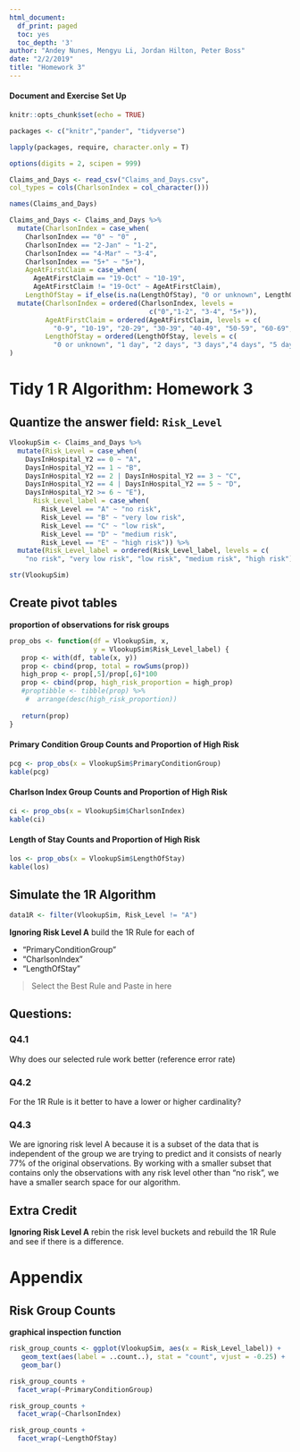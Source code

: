 ```yaml
---
html_document:
  df_print: paged
  toc: yes
  toc_depth: '3'
author: "Andey Nunes, Mengyu Li, Jordan Hilton, Peter Boss"
date: "2/2/2019"
title: "Homework 3"
---
```


#### Document and Exercise Set Up

```r
knitr::opts_chunk$set(echo = TRUE)

packages <- c("knitr","pander", "tidyverse")

lapply(packages, require, character.only = T)

options(digits = 2, scipen = 999)
```


```r
Claims_and_Days <- read_csv("Claims_and_Days.csv",
col_types = cols(CharlsonIndex = col_character()))

names(Claims_and_Days)
```

```r
Claims_and_Days <- Claims_and_Days %>%
  mutate(CharlsonIndex = case_when(
    CharlsonIndex == "0" ~ "0" ,
    CharlsonIndex == "2-Jan" ~ "1-2",
    CharlsonIndex == "4-Mar" ~ "3-4",
    CharlsonIndex == "5+" ~ "5+"),
    AgeAtFirstClaim = case_when(
      AgeAtFirstClaim == "19-Oct" ~ "10-19",
      AgeAtFirstClaim != "19-Oct" ~ AgeAtFirstClaim),
    LengthOfStay = if_else(is.na(LengthOfStay), "0 or unknown", LengthOfStay)) %>%
  mutate(CharlsonIndex = ordered(CharlsonIndex, levels = 
                                   c("0","1-2", "3-4", "5+")),
         AgeAtFirstClaim = ordered(AgeAtFirstClaim, levels = c(
           "0-9", "10-19", "20-29", "30-39", "40-49", "50-59", "60-69", "70-79",  "80+")),
         LengthOfStay = ordered(LengthOfStay, levels = c(
           "0 or unknown", "1 day", "2 days", "3 days","4 days", "5 days", "6 days", "1- 2 weeks", "2- 4 weeks", "4- 8 weeks", "8-12 weeks", "12-26 weeks", "26+ weeks"))
)
```


# Tidy 1 R Algorithm: Homework 3

## Quantize the answer field: `Risk_Level`

```r
VlookupSim <- Claims_and_Days %>%
  mutate(Risk_Level = case_when(
    DaysInHospital_Y2 == 0 ~ "A",
    DaysInHospital_Y2 == 1 ~ "B",
    DaysInHospital_Y2 == 2 | DaysInHospital_Y2 == 3 ~ "C",
    DaysInHospital_Y2 == 4 | DaysInHospital_Y2 == 5 ~ "D",
    DaysInHospital_Y2 >= 6 ~ "E"),
      Risk_Level_label = case_when(
        Risk_Level == "A" ~ "no risk",
        Risk_Level == "B" ~ "very low risk",
        Risk_Level == "C" ~ "low risk",
        Risk_Level == "D" ~ "medium risk", 
        Risk_Level == "E" ~ "high risk")) %>%
  mutate(Risk_Level_label = ordered(Risk_Level_label, levels = c(
    "no risk", "very low risk", "low risk", "medium risk", "high risk")))

str(VlookupSim)
```


## Create pivot tables 

**proportion of observations for risk groups**
```r
prop_obs <- function(df = VlookupSim, x, 
                     y = VlookupSim$Risk_Level_label) {
   prop <- with(df, table(x, y))
   prop <- cbind(prop, total = rowSums(prop))
   high_prop <- prop[,5]/prop[,6]*100
   prop <- cbind(prop, high_risk_proportion = high_prop)
   #proptibble <- tibble(prop) %>% 
    #  arrange(desc(high_risk_proportion))
   
   return(prop)
}

```

#### Primary Condition Group Counts and Proportion of High Risk
```r
pcg <- prop_obs(x = VlookupSim$PrimaryConditionGroup)
kable(pcg)
```
  

#### Charlson Index Group Counts and Proportion of High Risk

```r
ci <- prop_obs(x = VlookupSim$CharlsonIndex)
kable(ci)
```
  

#### Length of Stay Counts and Proportion of High Risk

```r
los <- prop_obs(x = VlookupSim$LengthOfStay)
kable(los)
```


## Simulate the 1R Algorithm

```r
data1R <- filter(VlookupSim, Risk_Level != "A")
```


**Ignoring Risk Level A** build the 1R Rule for each of

+ "PrimaryConditionGroup"
+ "CharlsonIndex" 
+ "LengthOfStay"

> Select the Best Rule and Paste in here

## Questions:

### Q4.1
 Why does our selected rule work better (reference error rate)
 
### Q4.2
For the 1R Rule is it better to have a lower or higher cardinality?

### Q4.3
We are ignoring risk level A because it is a subset of the data that is independent of the group we are trying to predict and it consists of nearly 77% of the original observations. By working with a smaller subset that contains only the observations with any risk level other than "no risk", we have a smaller search space for our algorithm.

## Extra Credit

**Ignoring Risk Level A** rebin the risk level buckets and rebuild the 1R Rule and see if there is a difference.



# Appendix

## Risk Group Counts
**graphical inspection function**
```r
risk_group_counts <- ggplot(VlookupSim, aes(x = Risk_Level_label)) +
   geom_text(aes(label = ..count..), stat = "count", vjust = -0.25) +
   geom_bar()
```


```r
risk_group_counts +
  facet_wrap(~PrimaryConditionGroup)
```


```r
risk_group_counts +
  facet_wrap(~CharlsonIndex)
```


```r
risk_group_counts +
  facet_wrap(~LengthOfStay)
```



